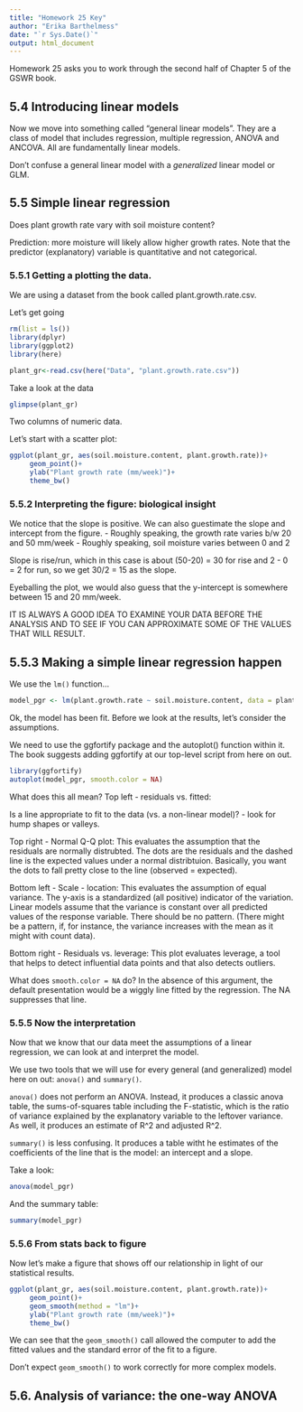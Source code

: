 ```yaml
---
title: "Homework 25 Key"
author: "Erika Barthelmess"
date: "`r Sys.Date()`"
output: html_document
---
```


Homework 25 asks you to work through the second half of Chapter 5 of the GSWR book.

## 5.4 Introducing linear models
Now we move into something called "general linear models". They are a class of model that includes regression, multiple regression, ANOVA and ANCOVA. All are fundamentally linear models.

Don't confuse a general linear model with a *generalized* linear model or GLM. 

## 5.5 Simple linear regression
Does plant growth rate vary with soil moisture content?

Prediction: more moisture will likely allow higher growth rates. Note that the predictor (explanatory) variable is quantitative and not categorical.

### 5.5.1 Getting a plotting the data.
We are using a dataset from the book called plant.growth.rate.csv.

Let's get going
```r
rm(list = ls())
library(dplyr)
library(ggplot2)
library(here)

plant_gr<-read.csv(here("Data", "plant.growth.rate.csv"))
```

Take a look at the data
```r
glimpse(plant_gr)
```
Two columns of numeric data. 

Let's start with a scatter plot:
```r
ggplot(plant_gr, aes(soil.moisture.content, plant.growth.rate))+
     geom_point()+
     ylab("Plant growth rate (mm/week)")+
     theme_bw()
```
### 5.5.2 Interpreting the figure: biological insight

We notice that the slope is positive. We can also guestimate the slope and intercept from the figure.
- Roughly speaking, the growth rate varies b/w 20 and 50 mm/week
- Roughly speaking, soil moisture varies between 0 and 2

Slope is rise/run, which in this case is about (50-20) = 30 for rise and 2 - 0 = 2 for run, so we get 30/2 = 15 as the slope. 

Eyeballing the plot, we would also guess that the y-intercept is somewhere between 15 and 20 mm/week. 

IT IS ALWAYS A GOOD IDEA TO EXAMINE YOUR DATA BEFORE THE ANALYSIS AND TO SEE IF YOU CAN APPROXIMATE SOME OF THE VALUES THAT WILL RESULT.

## 5.5.3 Making a simple linear regression happen

We use the `lm()` function...
```r
model_pgr <- lm(plant.growth.rate ~ soil.moisture.content, data = plant_gr)
```

Ok, the model has been fit. Before we look at the results, let's consider the assumptions.

We need to use the ggfortify package and the autoplot() function within it. The book suggests adding ggfortify at our top-level script from here on out.

```r
library(ggfortify)
autoplot(model_pgr, smooth.color = NA)
```
What does this all mean?
Top left - residuals vs. fitted:

Is a line appropriate to fit to the data (vs. a non-linear model)? - look for hump shapes or valleys. 

Top right - Normal Q-Q plot:
This evaluates the assumption that the residuals are normally distrubted. The dots are the residuals and the dashed line is the expected values under a normal distribtuion.  Basically, you want the dots to fall pretty close to the line (observed = expected).

Bottom left - Scale - location:
This evaluates the assumption of equal variance. The y-axis is a standardized (all positive) indicator of the variation. Linear models assume that the variance is constant over all predicted values of the response variable. There should be no pattern. (There might be a pattern, if, for instance, the variance increases with the mean as it might with count data).

Bottom right - Residuals vs. leverage:
This plot evaluates leverage, a tool that helps to detect influential data points and that also detects outliers. 

What does `smooth.color = NA` do?  In the absence of this argument, the default presentation would be a wiggly line fitted by the regression. The NA suppresses that line.

### 5.5.5 Now the interpretation

Now that we know that our data meet the assumptions of a linear regression, we can look at and interpret the model.

We use two tools that we will use for every general (and generalized) model here on out: `anova()` and `summary()`.

`anova()` does not perform an ANOVA. Instead, it produces a classic anova table, the sums-of-squares table including the F-statistic, which is the ratio of variance explained by the explanatory variable  to the leftover variance. As well, it produces an estimate of R^2 and adjusted R^2.

`summary()` is less confusing. It produces a table witht he estimates of the coefficients of the line that is the model: an intercept and a slope.  

Take a look:

```r
anova(model_pgr)
```
And the summary table:
```r
summary(model_pgr)
```
### 5.5.6 From stats back to figure
Now let's make a figure that shows off our relationship in light of our statistical results.

```r
ggplot(plant_gr, aes(soil.moisture.content, plant.growth.rate))+
     geom_point()+
     geom_smooth(method = "lm")+
     ylab("Plant growth rate (mm/week)")+
     theme_bw()
```
We can see that the `geom_smooth()` call allowed the computer to add the fitted values and the standard error of the fit to a figure.

Don't expect `geom_smooth()` to work correctly for more complex models. 

## 5.6. Analysis of variance: the one-way ANOVA






